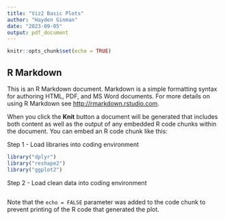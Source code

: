 ```yaml
---
title: "Viz2 Basic Plots"
author: "Hayden Ginman"
date: "2023-09-05"
output: pdf_document
---
```


```r
knitr::opts_chunk$set(echo = TRUE)
```

## R Markdown

This is an R Markdown document. Markdown is a simple formatting syntax for authoring HTML, PDF, and MS Word documents. For more details on using R Markdown see <http://rmarkdown.rstudio.com>.

When you click the **Knit** button a document will be generated that includes both content as well as the output of any embedded R code chunks within the document. You can embed an R code chunk like this:


Step 1 - Load libraries into coding environment
```r
library("dplyr")
library("reshape2")
library("ggplot2")

```

Step 2 - Load clean data into coding environment

```r



```

Note that the `echo = FALSE` parameter was added to the code chunk to prevent printing of the R code that generated the plot.

